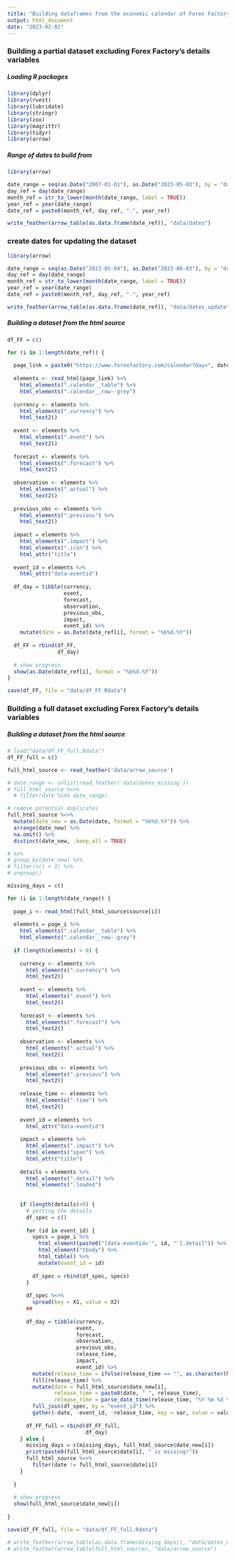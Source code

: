 ```yaml
---
title: "Building dataframes from the economic calendar of Forex Factory"
output: html_document
date: "2023-02-02"
---
```


### Building a partial dataset excluding Forex Factory's details variables

##### Loading R packages
```r
library(dplyr)
library(rvest)
library(lubridate)
library(stringr)
library(zoo)
library(magrittr)
library(tidyr)
library(arrow)
```

##### Range of dates to build from
```r
library(arrow)

date_range = seq(as.Date("2007-01-01"), as.Date("2023-05-03"), by = "days")
day_ref = day(date_range)
month_ref = str_to_lower(month(date_range, label = TRUE))
year_ref = year(date_range)
date_ref = paste0(month_ref, day_ref, ".", year_ref)

write_feather(arrow_table(as.data.frame(date_ref)), "data/dates")
```

### create dates for updating the dataset
```r
library(arrow)

date_range = seq(as.Date("2023-05-04"), as.Date("2023-08-03"), by = "days")
day_ref = day(date_range)
month_ref = str_to_lower(month(date_range, label = TRUE))
year_ref = year(date_range)
date_ref = paste0(month_ref, day_ref, ".", year_ref)

write_feather(arrow_table(as.data.frame(date_ref)), "data/dates_update")
```


##### Building a dataset from the html source
```r
df_FF = c()

for (i in 1:length(date_ref)) {
  
  page_link = paste0("https://www.forexfactory.com/calendar?day=", date_ref[i])
  
  elements <- read_html(page_link) %>% 
    html_elements(".calendar__table") %>% 
    html_elements(".calendar__row--grey")
  
  currency <- elements %>%
    html_elements(".currency") %>%
    html_text2()
  
  event <- elements %>%
    html_elements(".event") %>%
    html_text2()
  
  forecast <- elements %>%
    html_elements(".forecast") %>%
    html_text2()
  
  observation <- elements %>%
    html_elements(".actual") %>%
    html_text2()
  
  previous_obs <- elements %>%
    html_elements(".previous") %>%
    html_text2()
  
  impact = elements %>%
    html_elements(".impact") %>%
    html_elements(".icon") %>%
    html_attr("title")
  
  event_id = elements %>%
    html_attr("data-eventid")
  
  df_day = tibble(currency,
                  event,
                  forecast,
                  observation,
                  previous_obs,
                  impact,
                  event_id) %>%
    mutate(date = as.Date(date_ref[i], format = "%b%d.%Y"))
  
  df_FF = rbind(df_FF,
                df_day)
  
  # show progress
  show(as.Date(date_ref[i], format = "%b%d.%Y"))
}

save(df_FF, file = "data/df_FF.Rdata")
```

### Building a full dataset excluding Forex Factory's details variables

##### Building a dataset from the html source
```r
# load("data/df_FF_full.Rdata")
df_FF_full = c()

full_html_source <- read_feather('data/arrow_source')

# date_range <- unlist(read_feather('data/dates_missing'))
# full_html_source %<>%
  # filter(date %in% date_range)

# reøove potential duplicates
full_html_source %<>%
  mutate(date_new = as.Date(date, format = "%b%d.%Y")) %>% 
  arrange(date_new) %>%
  na.omit() %>%
  distinct(date_new, .keep_all = TRUE)

# %>%
# group_by(date_new) %>%
# filter(n() > 1) %>%
# ungroup()

missing_days = c()

for (i in 1:length(date_range)) {
  
  page_i <- read_html(full_html_source$source[i])
  
  elements = page_i %>% 
    html_elements(".calendar__table") %>% 
    html_elements(".calendar__row--grey")
  
  if (length(elements) > 0) {
    
    currency <- elements %>%
      html_elements(".currency") %>%
      html_text2()
    
    event <- elements %>%
      html_elements(".event") %>%
      html_text2()
    
    forecast <- elements %>%
      html_elements(".forecast") %>%
      html_text2()
    
    observation <- elements %>%
      html_elements(".actual") %>%
      html_text2()
    
    previous_obs <- elements %>%
      html_elements(".previous") %>%
      html_text2()
    
    release_time <- elements %>%
      html_elements(".time") %>%
      html_text2()
    
    event_id = elements %>%
      html_attr("data-eventid")
    
    impact = elements %>%
      html_elements(".impact") %>%
      html_elements("span") %>%
      html_attr("title")
    
    details = elements %>%
      html_elements(".detail") %>%
      html_elements(".loaded")
    
    
    if (length(details)>0) {
      # getting the details
      df_spec = c()
      
      for (id in event_id) {
        specs = page_i %>%
          html_element(paste0("[data-eventid='", id, "'].detail")) %>%
          html_element("tbody") %>%
          html_table() %>%
          mutate(event_id = id)
        
        df_spec = rbind(df_spec, specs)
      }
      
      df_spec %<>% 
        spread(key = X1, value = X2)
      ##
      
      df_day = tibble(currency,
                      event,
                      forecast,
                      observation,
                      previous_obs,
                      release_time,
                      impact,
                      event_id) %>%
        mutate(release_time = ifelse(release_time == "", as.character(NA), release_time)) %>%
        fill(release_time) %>%
        mutate(date = full_html_source$date_new[i],
               release_time = paste0(date, " ", release_time),
               release_time = parse_date_time(release_time, "%Y %m %d %H:%M%p")) %>%
        full_join(df_spec, by = "event_id") %>%
        gather(-date, -event_id, -release_time, key = var, value = value)
      
      df_FF_full = rbind(df_FF_full,
                         df_day)
    } else {
      missing_days = c(missing_days, full_html_source$date_new[i])
      print(paste0(full_html_source$date[i], " is missing!"))
      full_html_source %<>%
        filter(date != full_html_source$date[i])
    }
    
  }
  
  # show progress
  show(full_html_source$date_new[i])
  
}

save(df_FF_full, file = "data/df_FF_full.Rdata")
```

```r
# write_feather(arrow_table(as.data.frame(missing_days)), "data/dates_missing")
# write_feather(arrow_table(full_html_source), "data/arrow_source")
```

